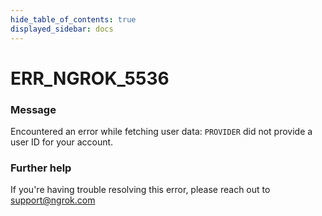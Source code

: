 ```yaml
---
hide_table_of_contents: true
displayed_sidebar: docs
---
```



# ERR_NGROK_5536

### Message

Encountered an error while fetching user data: `PROVIDER` did not provide a user ID for your account.

<ErrorDetails error="err_ngrok_5536" />

### Further help

If you're having trouble resolving this error, please reach out to [support@ngrok.com](mailto:support@ngrok.com?subject=Help%20with%20ERR_NGROK_5536)
